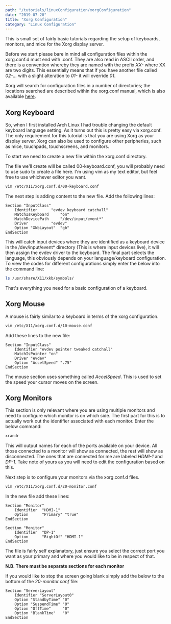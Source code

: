 ```yaml
---
path: "/tutorials/linuxConfiguration/xorgConfiguration"
date: "2019-07-20"
title: "Xorg Configuration"
category: "Linux Configuration"
---
```


This is small set of fairly basic tutorials regarding the setup of keyboards, monitors, and mice for the Xorg display server.

Before we start please bare in mind all configuration files within the xorg.conf.d must end with .conf. They are also read in ASCII order, and there is a convention whereby they are named with the prefix *XX-* where XX are two digits. This essentially means that if you have another file called *02-...* with a slight alteration to *01-* it will override *01*.

Xorg will search for configuration files in a number of directories; the locations searched are described within the xorg.conf manual, which is also available [here](ftp://www.x.org/pub/X11R6.7.0/doc/xorg.conf.5.html).

## Xorg Keyboard
So, when I first installed Arch Linux I had trouble changing the default keyboard language setting. As it turns out this is pretty easy via xorg.conf. The only requirement for this tutorial is that you are using Xorg as your display server. Xorg can also be used to configure other peripheries, such as mice, touchpads, touchscreens, and monitors.

To start we need to create a new file within the xorg.conf directory. 

The file we'll create will be called 00-keyboard.conf, you will probably need to use sudo to create a file here. I'm using vim as my text editor, but feel free to use whichever editor you want.

```bash
vim /etc/X11/xorg.conf.d/00-keyboard.conf
```

The next step is adding content to the new file. Add the following lines:

```vim{numerLines: true}
Section "InputClass"
	Identifier		"evdev keyboard catchall"
	MatchIsKeyboard 	"on"
	MatchDevicePath 	"/dev/input/event*"
	Driver 			"evdev"
	Option "XkbLayout" 	"gb"
EndSection
```

This will catch input devices where they are identified as a keyboard device in the /dev/input/event* directory (This is where input devices live), it will then assign the evdev driver to the keyboard. The final part selects the language, this obviously depends on your language/keyboard configuration. To view the codes for different configurations simply enter the below into the command line:

```bash
ls /usr/share/X11/xkb/symbols/
```

That's everything you need for a basic configuration of a keyboard.

## Xorg Mouse
A mouse is fairly similar to a keyboard in terms of the xorg configuration. 
```bash
vim /etc/X11/xorg.conf.d/10-mouse.conf
```
Add these lines to the new file:
```vim
Section "InputClass"
	Identifier "evdev pointer tweaked catchall"
	MatchIsPointer "on"
	Driver "evdev"
	Option "AccelSpeed" ".75"
EndSection
```
The mouse section uses something called *AccelSpeed*. This is used to set the speed your cursor moves on the screen.

## Xorg Monitors
This section is only relevant where you are using multiple monitors and need to configure which monitor is on which side. The first part for this is to actually work out the identifier associated with each monitor. Enter the below command:

```bash
xrandr
```

This will output names for each of the ports available on your device. All those connected to a monitor will show as connected, the rest will show as disconnected. The ones that are connected for me are labeled *HDMI-1* and *DP-1*. Take note of yours as you will need to edit the configuration based on this.

Next step is to configure your monitors via the xorg.conf.d files.

```bash
vim /etc/X11/xorg.conf.d/20-monitor.conf
```

In the new file add these lines:

```vim
Section "Monitor"
    Identifier  "HDMI-1"
    Option      "Primary" "true"
EndSection

Section "Monitor"
    Identifier  "DP-1"
    Option      "RightOf" "HDMI-1"
EndSection
```

The file is fairly self explanatory, just ensure you select the correct port you want as your primary and where you would like to be in respect of that.

**N.B. There must be separate sections for each monitor**

If you would like to stop the screen going blank simply add the below to the bottom of the *20-monitor.conf* file:

```vim
Section "ServerLayout"
    Identifier "ServerLayout0"
    Option "StandbyTime" "0"
    Option "SuspendTime" "0"
    Option "OffTime"     "0"
    Option "BlankTime"   "0"
EndSection
```